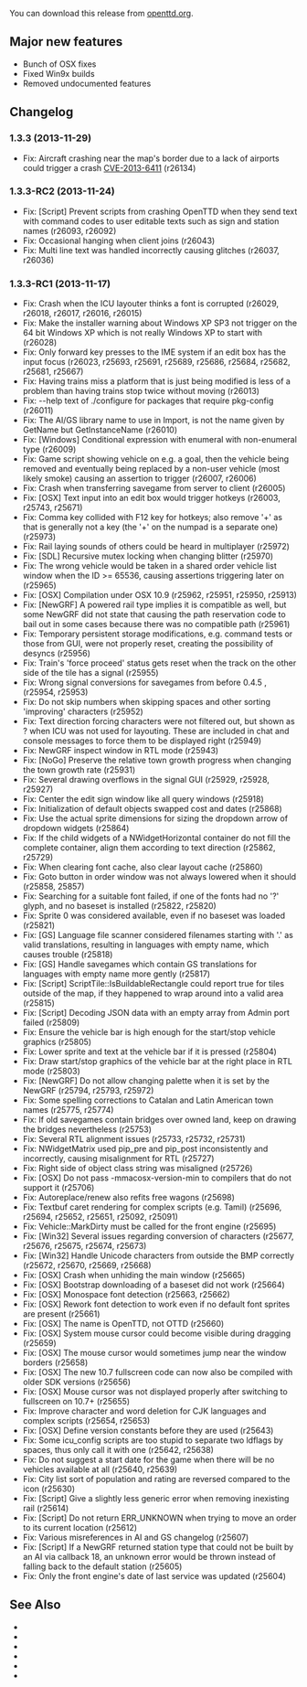 {{en/-}}
{{en/Development/OTTDVersions}}
{{en/Archive/OpenTTD/Release|prev=OpenTTD 1.3.2|next=OpenTTD 1.4.0|date=2013-11-29}}

You can download this release from [http://www.openttd.org/en/download-stable/1.3.3 openttd.org].

==Major new features==
* Bunch of OSX fixes
* Fixed Win9x builds
* Removed undocumented features

==Changelog==
===1.3.3 (2013-11-29)===
* Fix: Aircraft crashing near the map's border due to a lack of airports could trigger a crash [http://security.openttd.org/en/CVE-2013-6411 CVE-2013-6411] {{en/Development/Design Drafts/Flyspray|5820}} (r26134)

===1.3.3-RC2 (2013-11-24)===
* Fix: [Script] Prevent scripts from crashing OpenTTD when they send text with command codes to user editable texts such as sign and station names {{en/Development/Design Drafts/Flyspray|5818}} (r26093, r26092)
* Fix: Occasional hanging when client joins {{en/Development/Design Drafts/Flyspray|5811}} (r26043)
* Fix: Multi line text was handled incorrectly causing glitches {{en/Development/Design Drafts/Flyspray|5809}} (r26037, r26036)

===1.3.3-RC1 (2013-11-17)===
* Fix: Crash when the ICU layouter thinks a font is corrupted {{en/Development/Design Drafts/Flyspray|5711}} (r26029, r26018, r26017, r26016, r26015)
* Fix: Make the installer warning about Windows XP SP3 not trigger on the 64 bit Windows XP which is not really Windows XP to start with {{en/Development/Design Drafts/Flyspray|5773}} (r26028)
* Fix: Only forward key presses to the IME system if an edit box has the input focus (r26023, r25693, r25691, r25689, r25686, r25684, r25682, r25681, r25667)
* Fix: Having trains miss a platform that is just being modified is less of a problem than having trains stop twice without moving {{en/Development/Design Drafts/Flyspray|5684}} (r26013)
* Fix: --help text of ./configure for packages that require pkg-config (r26011)
* Fix: The AI/GS library name to use in Import, is not the name given by GetName but GetInstanceName {{en/Development/Design Drafts/Flyspray|5662}} (r26010)
* Fix: [Windows] Conditional expression with enumeral with non-enumeral type (r26009)
* Fix: Game script showing vehicle on e.g. a goal, then the vehicle being removed and eventually being replaced by a non-user vehicle (most likely smoke) causing an assertion to trigger {{en/Development/Design Drafts/Flyspray|5804}} (r26007, r26006)
* Fix: Crash when transferring savegame from server to client {{en/Development/Design Drafts/Flyspray|5478}} (r26005)
* Fix: [OSX] Text input into an edit box would trigger hotkeys {{en/Development/Design Drafts/Flyspray|5705}} (r26003, r25743, r25671)
* Fix: Comma key collided with F12 key for hotkeys; also remove '+' as that is generally not a key (the '+' on the numpad is a separate one) {{en/Development/Design Drafts/Flyspray|5679}} (r25973)
* Fix: Rail laying sounds of others could be heard in multiplayer {{en/Development/Design Drafts/Flyspray|5665}} (r25972)
* Fix: [SDL] Recursive mutex locking when changing blitter {{en/Development/Design Drafts/Flyspray|5787}} (r25970)
* Fix: The wrong vehicle would be taken in a shared order vehicle list window when the ID >= 65536, causing assertions triggering later on {{en/Development/Design Drafts/Flyspray|5800}} (r25965)
* Fix: [OSX] Compilation under OSX 10.9 {{en/Development/Design Drafts/Flyspray|5797}} (r25962, r25951, r25950, r25913)
* Fix: [NewGRF] A powered rail type implies it is compatible as well, but some NewGRF did not state that causing the path reservation code to bail out in some cases because there was no compatible path {{en/Development/Design Drafts/Flyspray|5779}} (r25961)
* Fix: Temporary persistent storage modifications, e.g. command tests or those from GUI, were not properly reset, creating the possibility of desyncs {{en/Development/Design Drafts/Flyspray|5772}} (r25956)
* Fix: Train's 'force proceed' status gets reset when the track on the other side of the tile has a signal {{en/Development/Design Drafts/Flyspray|5723}} (r25955)
* Fix: Wrong signal conversions for savegames from before 0.4.5 {{en/Development/Design Drafts/Flyspray|5731}}, {{en/Development/Design Drafts/Flyspray|5732}} (r25954, r25953)
* Fix: Do not skip numbers when skipping spaces and other sorting 'improving' characters {{en/Development/Design Drafts/Flyspray|5719}} (r25952)
* Fix: Text direction forcing characters were not filtered out, but shown as ? when ICU was not used for layouting. These are included in chat and console messages to force them to be displayed right {{en/Development/Design Drafts/Flyspray|5683}} (r25949)
* Fix: NewGRF inspect window in RTL mode (r25943)
* Fix: [NoGo] Preserve the relative town growth progress when changing the town growth rate {{en/Development/Design Drafts/Flyspray|5786}} (r25931)
* Fix: Several drawing overflows in the signal GUI {{en/Development/Design Drafts/Flyspray|5733}} (r25929, r25928, r25927)
* Fix: Center the edit sign window like all query windows (r25918)
* Fix: Initialization of default objects swapped cost and dates (r25868)
* Fix: Use the actual sprite dimensions for sizing the dropdown arrow of dropdown widgets (r25864)
* Fix: If the child widgets of a NWidgetHorizontal container do not fill the complete container, align them according to text direction {{en/Development/Design Drafts/Flyspray|5686}} (r25862, r25729)
* Fix: When clearing font cache, also clear layout cache {{en/Development/Design Drafts/Flyspray|5737}} (r25860)
* Fix: Goto button in order window was not always lowered when it should {{en/Development/Design Drafts/Flyspray|5783}} (r25858, 25857)
* Fix: Searching for a suitable font failed, if one of the fonts had no '?' glyph, and no baseset is installed {{en/Development/Design Drafts/Flyspray|5704}} (r25822, r25820)
* Fix: Sprite 0 was considered available, even if no baseset was loaded (r25821)
* Fix: [GS] Language file scanner considered filenames starting with '.' as valid translations, resulting in languages with empty name, which causes trouble {{en/Development/Design Drafts/Flyspray|5750}} (r25818)
* Fix: [GS] Handle savegames which contain GS translations for languages with empty name more gently {{en/Development/Design Drafts/Flyspray|5750}} (r25817)
* Fix: [Script] ScriptTile::IsBuildableRectangle could report true for tiles outside of the map, if they happened to wrap around into a valid area {{en/Development/Design Drafts/Flyspray|5754}} (r25815)
* Fix: [Script] Decoding JSON data with an empty array from Admin port failed (r25809)
* Fix: Ensure the vehicle bar is high enough for the start/stop vehicle graphics {{en/Development/Design Drafts/Flyspray|5740}} (r25805)
* Fix: Lower sprite and text at the vehicle bar if it is pressed {{en/Development/Design Drafts/Flyspray|5739}} (r25804)
* Fix: Draw start/stop graphics of the vehicle bar at the right place in RTL mode {{en/Development/Design Drafts/Flyspray|5738}} (r25803)
* Fix: [NewGRF] Do not allow changing palette when it is set by the NewGRF (r25794, r25793, r25972)
* Fix: Some spelling corrections to Catalan and Latin American town names {{en/Development/Design Drafts/Flyspray|5746}} (r25775, r25774)
* Fix: If old savegames contain bridges over owned land, keep on drawing the bridges nevertheless {{en/Development/Design Drafts/Flyspray|5725}} (r25753)
* Fix: Several RTL alignment issues {{en/Development/Design Drafts/Flyspray|5692}} (r25733, r25732, r25731)
* Fix: NWidgetMatrix used pip_pre and pip_post inconsistently and incorrectly, causing misalignment for RTL {{en/Development/Design Drafts/Flyspray|5686}} (r25727)
* Fix: Right side of object class string was misaligned (r25726)
* Fix: [OSX] Do not pass -mmacosx-version-min to compilers that do not support it (r25706)
* Fix: Autoreplace/renew also refits free wagons {{en/Development/Design Drafts/Flyspray|5700}} (r25698)
* Fix: Textbuf caret rendering for complex scripts (e.g. Tamil) (r25696, r25694, r25652, r25651, r25092, r25091)
* Fix: Vehicle::MarkDirty must be called for the front engine {{en/Development/Design Drafts/Flyspray|5700}} (r25695)
* Fix: [Win32] Several issues regarding conversion of characters (r25677, r25676, r25675, r25674, r25673)
* Fix: [Win32] Handle Unicode characters from outside the BMP correctly (r25672, r25670, r25669, r25668)
* Fix: [OSX] Crash when unhiding the main window {{en/Development/Design Drafts/Flyspray|4689}} (r25665)
* Fix: [OSX] Bootstrap downloading of a baseset did not work {{en/Development/Design Drafts/Flyspray|4847}} (r25664)
* Fix: [OSX] Monospace font detection {{en/Development/Design Drafts/Flyspray|4857}} (r25663, r25662)
* Fix: [OSX] Rework font detection to work even if no default font sprites are present {{en/Development/Design Drafts/Flyspray|4847}} (r25661)
* Fix: [OSX] The name is OpenTTD, not OTTD (r25660)
* Fix: [OSX] System mouse cursor could become visible during dragging {{en/Development/Design Drafts/Flyspray|4420}} (r25659)
* Fix: [OSX] The mouse cursor would sometimes jump near the window borders {{en/Development/Design Drafts/Flyspray|4392}} (r25658)
* Fix: [OSX] The new 10.7 fullscreen code can now also be compiled with older SDK versions {{en/Development/Design Drafts/Flyspray|4744}} (r25656)
* Fix: [OSX] Mouse cursor was not displayed properly after switching to fullscreen on 10.7+ (r25655)
* Fix: Improve character and word deletion for CJK languages and complex scripts (r25654, r25653)
* Fix: [OSX] Define version constants before they are used (r25643)
* Fix: Some icu_config scripts are too stupid to separate two ldflags by spaces, thus only call it with one (r25642, r25638)
* Fix: Do not suggest a start date for the game when there will be no vehicles available at all (r25640, r25639)
* Fix: City list sort of population and rating are reversed compared to the icon {{en/Development/Design Drafts/Flyspray|5666}} (r25630)
* Fix: [Script] Give a slightly less generic error when removing inexisting rail {{en/Development/Design Drafts/Flyspray|5651}} (r25614)
* Fix: [Script] Do not return ERR_UNKNOWN when trying to move an order to its current location {{en/Development/Design Drafts/Flyspray|5648}} (r25612)
* Fix: Various misreferences in AI and GS changelog {{en/Development/Design Drafts/Flyspray|5649}} (r25607)
* Fix: [Script] If a NewGRF returned station type that could not be built by an AI via callback 18, an unknown error would be thrown instead of falling back to the default station {{en/Development/Design Drafts/Flyspray|5641}} (r25605)
* Fix: Only the front engine's date of last service was updated {{en/Development/Design Drafts/Flyspray|5550}} (r25604)


==See Also==
* {{en/Forum|topic=xxxxx|Forum topic for 1.3.3}}
* {{en/Archive/OpenTTD/OTTDNewsArticle|191|The 1.3.3 news article}}
* {{en/Forum|topic=69429|Forum topic for 1.3.3-RC2}}
* {{en/Archive/OpenTTD/OTTDNewsArticle|190|The 1.3.3-RC2 news article}}
* {{en/Forum|topic=69347|Forum topic for 1.3.3-RC1}}
* {{en/Archive/OpenTTD/OTTDNewsArticle|189|The 1.3.3-RC1 news article}}